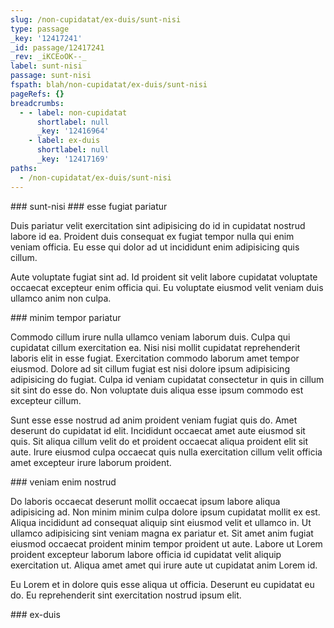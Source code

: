 ```yaml
---
slug: /non-cupidatat/ex-duis/sunt-nisi
type: passage
_key: '12417241'
_id: passage/12417241
_rev: _iKCEoOK--_
label: sunt-nisi
passage: sunt-nisi
fspath: blah/non-cupidatat/ex-duis/sunt-nisi
pageRefs: {}
breadcrumbs:
  - - label: non-cupidatat
      shortlabel: null
      _key: '12416964'
    - label: ex-duis
      shortlabel: null
      _key: '12417169'
paths:
  - /non-cupidatat/ex-duis/sunt-nisi
---
```


<NuggetArea>
<Passage slug="/non-cupidatat/ex-duis/sunt-nisi" type="passage" _key="12417241" _id="passage/12417241" _rev="_iKCEoOK--_" label="sunt-nisi" passage="sunt-nisi" fspath="blah/non-cupidatat/ex-duis/sunt-nisi" paths="/non-cupidatat/ex-duis/sunt-nisi">
<NuggetBody>
### sunt-nisi

</NuggetBody>
<Breadcrumbs>
<Crumbs>
<Crumb _key="12416964" label="non-cupidatat" /><Crumb _key="12417169" label="ex-duis" />
</Crumbs>
</Breadcrumbs>
</Passage>

<NuggetsInbound>
</NuggetsInbound>
<NuggetsOutbound>
<Nugget direction="outbound" type="nugget" _key="ccc9cc37-7f43-4774-86fa-040ce30b03a0" _id="nugget/ccc9cc37-7f43-4774-86fa-040ce30b03a0" _rev="_iKCEoOO---" fspath="blah/non-cupidatat/ex-duis/sunt-nisi/esse-fugiat-pariatur.md" label="esse fugiat pariatur" paths="/non-cupidatat/ex-duis/sunt-nisi/esse-fugiat-pariatur" slug="/non-cupidatat/ex-duis/sunt-nisi/esse-fugiat-pariatur">
<NuggetBody>
### esse fugiat pariatur

Duis pariatur velit exercitation sint adipisicing do id in cupidatat nostrud labore id ea. Proident duis consequat ex fugiat tempor nulla qui enim veniam officia. Eu esse qui dolor ad ut incididunt enim adipisicing quis cillum.

Aute voluptate fugiat sint ad. Id proident sit velit labore cupidatat voluptate occaecat excepteur enim officia qui. Eu voluptate eiusmod velit veniam duis ullamco anim non culpa.

</NuggetBody>
</Nugget>

<Nugget direction="outbound" type="nugget" _key="5048a7de-24ec-4423-b093-b04ddf88cd72" _id="nugget/5048a7de-24ec-4423-b093-b04ddf88cd72" _rev="_iKCEoOO--_" fspath="blah/non-cupidatat/ex-duis/sunt-nisi/minim-tempor-pariatur.md" label="minim tempor pariatur" paths="/non-cupidatat/ex-duis/sunt-nisi/minim-tempor-pariatur" slug="/non-cupidatat/ex-duis/sunt-nisi/minim-tempor-pariatur">
<NuggetBody>
### minim tempor pariatur

Commodo cillum irure nulla ullamco veniam laborum duis. Culpa qui cupidatat cillum exercitation ea. Nisi nisi mollit cupidatat reprehenderit laboris elit in esse fugiat. Exercitation commodo laborum amet tempor eiusmod. Dolore ad sit cillum fugiat est nisi dolore ipsum adipisicing adipisicing do fugiat. Culpa id veniam cupidatat consectetur in quis in cillum sit sint do esse do. Non voluptate duis aliqua esse ipsum commodo est excepteur cillum.

Sunt esse esse nostrud ad anim proident veniam fugiat quis do. Amet deserunt do cupidatat id elit. Incididunt occaecat amet aute eiusmod sit quis. Sit aliqua cillum velit do et proident occaecat aliqua proident elit sit aute. Irure eiusmod culpa occaecat quis nulla exercitation cillum velit officia amet excepteur irure laborum proident.

</NuggetBody>
</Nugget>

<Nugget direction="outbound" type="nugget" _key="166195d6-9a2c-46dd-86e1-63a7d24cdc88" _id="nugget/166195d6-9a2c-46dd-86e1-63a7d24cdc88" _rev="_iKCEoOO--A" fspath="blah/non-cupidatat/ex-duis/sunt-nisi/veniam-enim-nostrud.md" label="veniam enim nostrud" paths="/non-cupidatat/ex-duis/sunt-nisi/veniam-enim-nostrud" slug="/non-cupidatat/ex-duis/sunt-nisi/veniam-enim-nostrud">
<NuggetBody>
### veniam enim nostrud

Do laboris occaecat deserunt mollit occaecat ipsum labore aliqua adipisicing ad. Non minim minim culpa dolore ipsum cupidatat mollit ex est. Aliqua incididunt ad consequat aliquip sint eiusmod velit et ullamco in. Ut ullamco adipisicing sint veniam magna ex pariatur et. Sit amet anim fugiat eiusmod occaecat proident minim tempor proident ut aute. Labore ut Lorem proident excepteur laborum labore officia id cupidatat velit aliquip exercitation ut. Aliqua amet amet qui irure aute ut cupidatat anim Lorem id.

Eu Lorem et in dolore quis esse aliqua ut officia. Deserunt eu cupidatat eu do. Eu reprehenderit sint exercitation nostrud ipsum elit.

</NuggetBody>
</Nugget>

</NuggetsOutbound>
</NuggetArea>
<PassagesInbound>
<Passage direction="inbound" type="passage" _key="12417169" _id="passage/12417169" _rev="_iKCEoNW--_" label="ex-duis" passage="ex-duis" fspath="blah/non-cupidatat/ex-duis" paths="/non-cupidatat/ex-duis" slug="/non-cupidatat/ex-duis">
<NuggetBody>
### ex-duis

</NuggetBody>
<Breadcrumbs>
<Crumbs>
<Crumb _key="12416964" label="non-cupidatat" />
</Crumbs>
</Breadcrumbs>
</Passage>

</PassagesInbound>
<PassagesOutbound>
</PassagesOutbound>